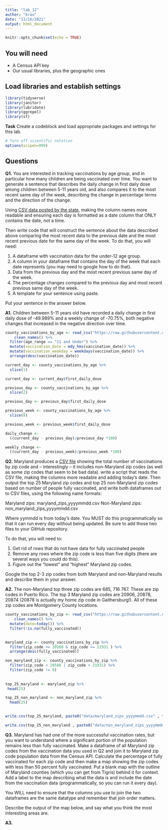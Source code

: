 ```yaml
---
title: "lab_12"
author: "krau"
date: "11/16/2021"
output: html_document
---
```


```r
knitr::opts_chunk$set(echo = TRUE)
```

## You will need

* A Census API key
* Our usual libraries, plus the geographic ones

## Load libraries and establish settings

```r
library(tidyverse)
library(janitor)
library(lubridate)
library(ggrepel)
library(sf)
```

**Task** Create a codeblock and load appropriate packages and settings for this lab.

```r
# Turn off scientific notation
options(scipen=999)
```

## Questions

**Q1.** You are interested in tracking vaccinations by age group, and in particular how many children are being vaccinated over time. You want to generate a sentence that describes the daily change in first daily dose among children between 5-11 years old, and also compares it to the most recent same day of the week, describing the change in percentage terms and the direction of the change.

Using [CSV data posted by the state](https://raw.githubusercontent.com/state-of-maryland/VaccineCSVs/master/MD_COVID19_VaccinationPercentAgeGroupPopulation.csv), making the column names more readable and ensuring each day is formatted as a date column that ONLY contains the date, not a time.

Then write code that will construct the sentence about the data described above comparing the most recent data to the previous date and the most recent previous date for the same day of the week. To do that, you will need:

1. A dataframe with vaccination data for the under-12 age group.
2. A column in your dataframe that contains the day of the week that each date represents (you may need to google how to do that).
3. Data from the previous day and the most recent previous same day of the week.
4. The percentage changes compared to the previous day and most recent previous same day of the week.
5. A template for your sentence using paste.

Put your sentence in the answer below.

**A1.** Children between 5-11 years old have recorded a daily change in first daily dose of -49.989% and a weekly change of -70.75%, both negative changes that increased in the negative direction over time. 

```r
county_vaccinations_by_age <- read_csv("https://raw.githubusercontent.com/state-of-maryland/VaccineCSVs/master/MD_COVID19_VaccinationPercentAgeGroupPopulation.csv") %>%
    clean_names() %>%
  filter(age_range == "11 and Under") %>%
  mutate(vaccination_date = mdy_hms(vaccination_date)) %>%
  mutate(vaccination_weekday = weekdays(vaccination_date)) %>%
  arrange(desc(vaccination_date))

current_day <- county_vaccinations_by_age %>%
  slice(1) 

current_day <- current_day$first_daily_dose

previous_day <- county_vaccinations_by_age %>%
  slice(2)

previous_day <- previous_day$first_daily_dose

previous_week <- county_vaccinations_by_age %>%
  slice(8)

previous_week <- previous_week$first_daily_dose

daily_change <- 
  ((current_day - previous_day)/previous_day *100)

weekly_change <- 
  ((current_day - previous_week)/previous_week *100)
```

**Q2.** Maryland produces a [CSV file](https://raw.githubusercontent.com/state-of-maryland/VaccineCSVs/master/Vax_ZIP_CODE_FirstSecondSingle_Totals_Raw.csv) showing the total number of vaccinations by zip code and -- interestingly -- it includes non-Maryland zip codes (as well as some zip codes that seem to be bad data). write a script that reads the CSV file, making the columns more readable and adding today's date. Then output the top 25 Maryland zip codes and top 25 non-Maryland zip codes based on number of people fully vaccinated, and write both dataframes out to CSV files, using the following name formats:

Maryland zips: maryland_zips_yyyymmdd.csv
Non-Maryland zips: non_maryland_zips_yyyymmdd.csv

Where yymmdd is from today's date. You MUST do this programmatically so that it can run every day without being updated. Be sure to add those two files to your GitHub repository.

To do that, you will need to:

1. Get rid of rows that do not have data for fully vaccinated people
2. Remove any rows where the zip code is less than five digits (there are several ways you could do this).
3. Figure out the "lowest" and "highest" Maryland zip codes.

Google the top 2-3 zip codes from both Maryland and non-Maryland results and describe them in your answer.

**A2.** The non-Maryland top three zip codes are 685, 716 767. These are zip codes in Puerto Rico. The top 3 Maryland zip codes are 20906, 20878, 20874 (20878 is actually my home zip code in Gaithersburg!). All of these zip codes are Montgomery County locations. 

```r
county_vaccinations_by_zip <- read_csv("https://raw.githubusercontent.com/state-of-maryland/VaccineCSVs/master/Vax_ZIP_CODE_FirstSecondSingle_Totals_Raw.csv") %>%
    clean_names() %>%
  mutate(date=today()) %>%
  filter(!is.na(fully_vaccinated))
  

maryland_zip <- county_vaccinations_by_zip %>%
  filter(zip_code >= 20588 & zip_code <= 21931 ) %>%
  arrange(desc(fully_vaccinated)) 

non_maryland_zip <- county_vaccinations_by_zip %>%
  filter(zip_code < 20588 | zip_code > 21931) %>%
  filter(zip_code != 0)
 
 
top_25_maryland <- maryland_zip %>%
 head(25)

top_25_non_maryland <- non_maryland_zip %>%
  head(25)

  
write.csv(top_25_maryland, paste0("data/maryland_zips_yyyymmdd.csv" , today(), ".csv"))

write.csv(top_25_non_maryland , paste0("data/non_maryland_zips_yyyymmdd.csv" , today(), ".csv"))
```

**Q3.** Maryland has had one of the more successful vaccination rates, but you want to understand where a significant portion of the population remains less than fully vaccinated. Make a dataframe of all Maryland zip codes from the vaccination data you used in Q2 and join it to Maryland zip code population data from the Census API. Calculate the percentage of fully vaccinated for each zip code and then make a map showing the zip codes with less than 50 percent fully vaccinated. Put a blank map with the outline of Maryland counties (which you can get from Tigris) behind it for context. Add a label to the map describing what the data is and include the date from the vaccination data (programmatically, so you can run it every day).

You WILL need to ensure that the columns you use to join the two dataframes are the same datatype and remember that join order matters.

Describe the output of the map below, and say what you think the most interesting areas are.

**A3.**

```r
```
